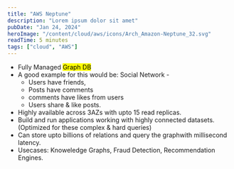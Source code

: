```yaml
---
title: "AWS Neptune"
description: "Lorem ipsum dolor sit amet"
pubDate: "Jan 24, 2024"
heroImage: "/content/cloud/aws/icons/Arch_Amazon-Neptune_32.svg"
readTime: 5 minutes
tags: ["cloud", "AWS"]
---
```



<Section
	link="neptune-intro"
	title="What is AWS Neptune?"
	imageUrl="/content/cloud/aws/icons/Arch_Amazon-Neptune_32.svg"
/>

- Fully Managed <mark>Graph DB</mark>
- A good example for this would be: Social Network -
  - Users have friends,
  - Posts have comments
  - comments have likes from users
  - Users share & like posts.
- Highly available across 3AZs with upto 15 read replicas.
- Build and run applications working with highly connected datasets. (Optimized for these complex & hard queries)
- Can store upto billions of relations and query the graphwith millisecond latency.
- Usecases: Knoweledge Graphs, Fraud Detection, Recommendation Engines.
